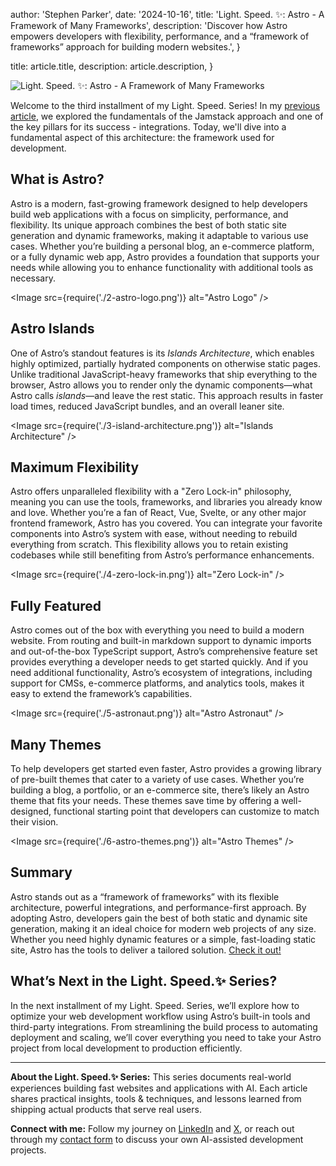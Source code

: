 
  author: 'Stephen Parker',
  date: '2024-10-16',
  title: 'Light. Speed. ✨: Astro - A Framework of Many Frameworks',
  description: 'Discover how Astro empowers developers with flexibility, performance, and a “framework of frameworks” approach for building modern websites.',
}

  title: article.title,
  description: article.description,
}


<Image
  src={storyBanner}
  alt="Light. Speed. ✨: Astro - A Framework of Many Frameworks"
/>

Welcome to the third installment of my Light. Speed. Series! In my [previous article](https://sparker888.com/articles/light-speed-2), we explored the fundamentals of the Jamstack approach and one of the key pillars for its success - integrations. Today, we'll dive into a fundamental aspect of this architecture: the framework used for development.

## What is Astro?

Astro is a modern, fast-growing framework designed to help developers build web applications with a focus on simplicity, performance, and flexibility. Its unique approach combines the best of both static site generation and dynamic frameworks, making it adaptable to various use cases. Whether you’re building a personal blog, an e-commerce platform, or a fully dynamic web app, Astro provides a foundation that supports your needs while allowing you to enhance functionality with additional tools as necessary.

<Image src={require('./2-astro-logo.png')} alt="Astro Logo" />

## Astro Islands

One of Astro’s standout features is its *Islands Architecture*, which enables highly optimized, partially hydrated components on otherwise static pages. Unlike traditional JavaScript-heavy frameworks that ship everything to the browser, Astro allows you to render only the dynamic components—what Astro calls *islands*—and leave the rest static. This approach results in faster load times, reduced JavaScript bundles, and an overall leaner site.

<Image src={require('./3-island-architecture.png')} alt="Islands Architecture" />

## Maximum Flexibility

Astro offers unparalleled flexibility with a "Zero Lock-in" philosophy, meaning you can use the tools, frameworks, and libraries you already know and love. Whether you’re a fan of React, Vue, Svelte, or any other major frontend framework, Astro has you covered. You can integrate your favorite components into Astro’s system with ease, without needing to rebuild everything from scratch. This flexibility allows you to retain existing codebases while still benefiting from Astro’s performance enhancements.

<Image src={require('./4-zero-lock-in.png')} alt="Zero Lock-in" />

## Fully Featured

Astro comes out of the box with everything you need to build a modern website. From routing and built-in markdown support to dynamic imports and out-of-the-box TypeScript support, Astro’s comprehensive feature set provides everything a developer needs to get started quickly. And if you need additional functionality, Astro’s ecosystem of integrations, including support for CMSs, e-commerce platforms, and analytics tools, makes it easy to extend the framework’s capabilities.

<Image src={require('./5-astronaut.png')} alt="Astro Astronaut" />

## Many Themes

To help developers get started even faster, Astro provides a growing library of pre-built themes that cater to a variety of use cases. Whether you’re building a blog, a portfolio, or an e-commerce site, there’s likely an Astro theme that fits your needs. These themes save time by offering a well-designed, functional starting point that developers can customize to match their vision. 

<Image src={require('./6-astro-themes.png')} alt="Astro Themes" />

## Summary

Astro stands out as a “framework of frameworks” with its flexible architecture, powerful integrations, and performance-first approach. By adopting Astro, developers gain the best of both static and dynamic site generation, making it an ideal choice for modern web projects of any size. Whether you need highly dynamic features or a simple, fast-loading static site, Astro has the tools to deliver a tailored solution. [Check it out!](https://astro.build/)

## What’s Next in the Light. Speed.✨ Series?

In the next installment of my Light. Speed. Series, we’ll explore how to optimize your web development workflow using Astro’s built-in tools and third-party integrations. From streamlining the build process to automating deployment and scaling, we’ll cover everything you need to take your Astro project from local development to production efficiently.

---

**About the Light. Speed.✨ Series:** This series documents real-world experiences building fast websites and applications with AI. Each article shares practical insights, tools & techniques, and lessons learned from shipping actual products that serve real users.

**Connect with me:** Follow my journey on [LinkedIn](https://www.linkedin.com/in/sparker888) and [X](https://x.com/sparker888), or reach out through my [contact form](/contact) to discuss your own AI-assisted development projects.